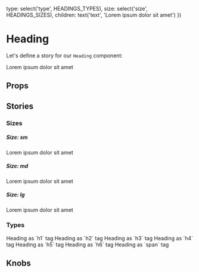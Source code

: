 
  type: select('type', HEADINGS_TYPES),
  size: select('size', HEADINGS_SIZES),
  children: text('text', 'Lorem ipsum dolor sit amet')
})

<Meta title="Atoms/Heading" component={Heading} />

# Heading

Let's define a story for our `Heading` component:

<Preview>
  <Story name="Default">
    <Heading>Lorem ipsum dolor sit amet</Heading>
  </Story>
</Preview>

## Props

<Props of={Heading} />

## Stories

### Sizes

##### Size: sm

<Preview>
  <Story name="Size: sm">
    <Heading size="sm">Lorem ipsum dolor sit amet</Heading>
  </Story>
</Preview>

##### Size: md

<Preview>
  <Story name="Size: md">
    <Heading size="md">Lorem ipsum dolor sit amet</Heading>
  </Story>
</Preview>

##### Size: lg

<Preview>
  <Story name="Size: lg">
    <Heading size="lg">Lorem ipsum dolor sit amet</Heading>
  </Story>
</Preview>

### Types

<Preview>
  <Story name="Types">
    <div>
      <Heading type="h1">Heading as `h1` tag</Heading>
      <Heading type="h2">Heading as `h2` tag</Heading>
      <Heading type="h3">Heading as `h3` tag</Heading>
      <Heading type="h4">Heading as `h4` tag</Heading>
      <Heading type="h5">Heading as `h5` tag</Heading>
      <Heading type="h6">Heading as `h6` tag</Heading>
      <Heading type="span">Heading as `span` tag</Heading>
    </div>
  </Story>
</Preview>

## Knobs

<Preview>
  <Story name="Knobs">
    <Heading {...knobsProps()} />
  </Story>
</Preview>
